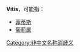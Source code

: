 '''Vitis'''，可能指：

* [[菲蒂斯|菲蒂斯]]
* [[葡萄属|葡萄属]]

{{disambig}}

[[Category:非中文名称消歧义|Category:非中文名称消歧义]]